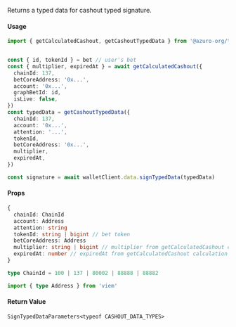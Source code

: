 Returns a typed data for cashout typed signature.

#### Usage

```ts {4, 5, 16, 18, 19}
import { getCalculatedCashout, getCashoutTypedData } from '@azuro-org/toolkit'


const { id, tokenId } = bet // user's bet
const { multiplier, expiredAt } = await getCalculatedCashout({
  chainId: 137,
  betCoreAddress: '0x...',
  account: '0x...',
  graphBetId: id,
  isLive: false,
})
const typedData = getCashoutTypedData({
  chainId: 137,
  account: '0x...',
  attention: '...',
  tokenId,
  betCoreAddress: '0x...',
  multiplier,
  expiredAt,
})

const signature = await walletClient.data.signTypedData(typedData)
```

#### Props

```ts
{
  chainId: ChainId
  account: Address
  attention: string
  tokenId: string | bigint // bet token
  betCoreAddress: Address
  multiplier: string | bigint // multiplier from getCalculatedCashout calculation
  expiredAt: number // expiredAt from getCalculatedCashout calculation
}
```

```ts
type ChainId = 100 | 137 | 80002 | 88888 | 88882

import { type Address } from 'viem'
```

#### Return Value

`SignTypedDataParameters<typeof CASHOUT_DATA_TYPES>`
